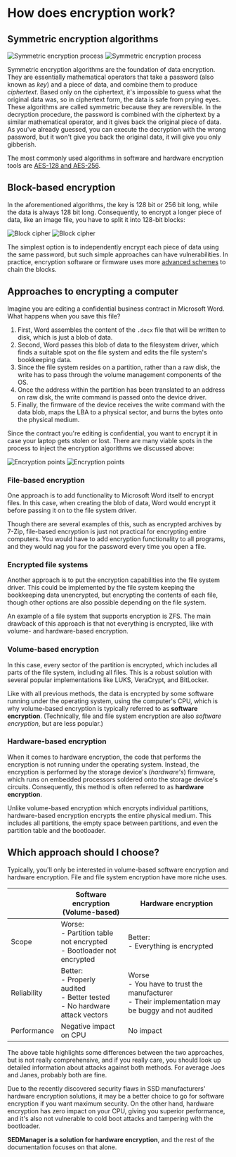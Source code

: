 # How does encryption work?

## Symmetric encryption algorithms

![Symmetric encryption process](/img/illustrations/docs/overview/symmetric_encryption_light.svg#gh-light-mode-only)
![Symmetric encryption process](/img/illustrations/docs/overview/symmetric_encryption_dark.svg#gh-dark-mode-only)

Symmetric encryption algorithms are the foundation of data encryption. They are essentially mathematical operators that take a password (also known as *key*) and a piece of data, and combine them to produce *ciphertext*. Based only on the ciphertext, it's impossible to guess what the original data was, so in ciphertext form, the data is safe from prying eyes. These algorithms are called symmetric because they are reversible. In the decryption procedure, the password is combined with the ciphertext by a similar mathematical operator, and it gives back the original piece of data. As you've already guessed, you can execute the decryption with the wrong password, but it won't give you back the original data, it will give you only gibberish.

The most commonly used algorithms in software and hardware encryption tools are [AES-128 and AES-256](https://en.wikipedia.org/wiki/Advanced_Encryption_Standard).

## Block-based encryption

In the aforementioned algorithms, the key is 128 bit or 256 bit long, while the data is always 128 bit long. Consequently, to encrypt a longer piece of data, like an image file, you have to split it into 128-bit blocks:

![Block cipher](/img/illustrations/docs/overview/block_cipher_light.svg#gh-light-mode-only)
![Block cipher](/img/illustrations/docs/overview/block_cipher_dark.svg#gh-dark-mode-only)

The simplest option is to independently encrypt each piece of data using the same password, but such simple approaches can have vulnerabilities. In practice, encryption software or firmware uses more [advanced schemes](https://en.wikipedia.org/wiki/Disk_encryption_theory#Block_cipher-based_modes) to chain the blocks.

## Approaches to encrypting a computer

Imagine you are editing a confidential business contract in Microsoft Word. What happens when you save this file?
1. First, Word assembles the content of the `.docx` file that will be written to disk, which is just a blob of data.
2. Second, Word passes this blob of data to the filesystem driver, which finds a suitable spot on the file system and edits the file system's bookkeeping data.
3. Since the file system resides on a partition, rather than a raw disk, the write has to pass through the volume management components of the OS.
4. Once the address within the partition has been translated to an address on raw disk, the write command is passed onto the device driver.
5. Finally, the firmware of the device receives the write command with the data blob, maps the LBA to a physical sector, and burns the bytes onto the physical medium.

Since the contract you're editing is confidential, you want to encrypt it in case your laptop gets stolen or lost. There are many viable spots in the process to inject the encryption algorithms we discussed above:

![Encryption points](/img/illustrations/docs/overview/encryption_points_light.svg#gh-light-mode-only)
![Encryption points](/img/illustrations/docs/overview/encryption_points_dark.svg#gh-dark-mode-only)

### File-based encryption

One approach is to add functionality to Microsoft Word itself to encrypt files. In this case, when creating the blob of data, Word would encrypt it before passing it on to the file system driver.

Though there are several examples of this, such as encrypted archives by 7-Zip, file-based encryption is just not practical for encrypting entire computers. You would have to add encryption functionality to all programs, and they would nag you for the password every time you open a file.

### Encrypted file systems

Another approach is to put the encryption capabilities into the file system driver. This could be implemented by the file system keeping the bookkeeping data unencrypted, but encrypting the contents of each file, though other options are also possible depending on the file system.

An example of a file system that supports encryption is ZFS. The main drawback of this approach is that not everything is encrypted, like with volume- and hardware-based encryption.

### Volume-based encryption

In this case, every sector of the partition is encrypted, which includes all parts of the file system, including all files. This is a robust solution with several popular implementations like LUKS, VeraCrypt, and BitLocker.

Like with all previous methods, the data is encrypted by some software running under the operating system, using the computer's CPU, which is why volume-based encryption is typically referred to as **software encryption**. (Technically, file and file system encryption are also *software encryption*, but are less popular.)

### Hardware-based encryption

When it comes to hardware encryption, the code that performs the encryption is not running under the operating system. Instead, the encryption is performed by the storage device's (*hardware's*) firmware, which runs on embedded processors soldered onto the storage device's circuits. Consequently, this method is often referred to as **hardware encryption**.

Unlike volume-based encryption which encrypts individual partitions, hardware-based encryption encrypts the entire physical medium. This includes all partitions, the empty space between partitions, and even the partition table and the bootloader.

## Which approach should I choose?

Typically, you'll only be interested in volume-based software encryption and hardware encryption. File and file system encryption have more niche uses.

|             | Software encryption<br/>(Volume-based)  | Hardware encryption  |
|-------------|-----------------------------------------|----------------------|
| Scope       | Worse:<br/>- Partition table not encrypted<br/>- Bootloader not encrypted | Better:<br/>- Everything is encrypted |
| Reliability | Better:<br/>- Properly audited<br/>- Better tested<br/>- No hardware attack vectors | Worse<br/>- You have to trust the manufacturer<br/>- Their implementation may be buggy and not audited |
| Performance | Negative impact on CPU                  | No impact            |

The above table highlights some differences between the two approaches, but is not really comprehensive, and if you really care, you should look up detailed information about attacks against both methods. For average Joes and Janes, probably both are fine.

Due to the recently discovered security flaws in SSD manufacturers' hardware encryption solutions, it may be a better choice to go for software encryption if you want maximum security. On the other hand, hardware encryption has zero impact on your CPU, giving you superior performance, and it's also not vulnerable to cold boot attacks and tampering with the bootloader.

**SEDManager is a solution for hardware encryption**, and the rest of the documentation focuses on that alone.